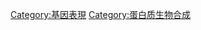 {{NoteAT|G1=生命科学}}
{{catmore}}

[[Category:基因表現|Category:基因表現]]
[[Category:蛋白质生物合成|Category:蛋白质生物合成]]